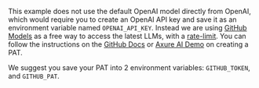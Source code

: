 <!--
text for talking about using a GitHub Model. Most likely this text is in a callout
-->

This example does not use the default OpenAI model directly from OpenAI,
which would require you to create an OpenAI API key and save it as an environment variable named `OPENAI_API_KEY`.
Instead we are using [GitHub Models](https://github.com/marketplace/models)
as a free way to access the latest LLMs, with a [rate-limit](https://docs.github.com/en/github-models/use-github-models/prototyping-with-ai-models#rate-limits).
You can follow the instructions on the
[GitHub Docs](https://docs.github.com/en/authentication/keeping-your-account-and-data-secure/managing-your-personal-access-tokens#creating-a-personal-access-token-classic)
or
[Axure AI Demo](https://github.com/Azure-Samples/python-ai-agent-frameworks-demos/tree/main?tab=readme-ov-file#configuring-github-models)
on creating a PAT.

We suggest you save your PAT into 2 environment variables: `GITHUB_TOKEN`, and `GITHUB_PAT`.
